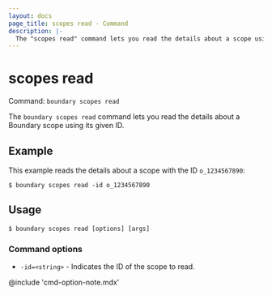 ```yaml
---
layout: docs
page_title: scopes read - Command
description: |-
  The "scopes read" command lets you read the details about a scope using its given ID.
---
```


# scopes read

Command: `boundary scopes read`

The `boundary scopes read` command lets you read the details about a Boundary scope using its given ID.

## Example

This example reads the details about a scope with the ID `o_1234567890`:

```shell-session
$ boundary scopes read -id o_1234567890
```

## Usage

<CodeBlockConfig hideClipboard>

```shell-session
$ boundary scopes read [options] [args]
```

</CodeBlockConfig>

### Command options

- `-id=<string>` - Indicates the ID of the scope to read.

@include 'cmd-option-note.mdx'